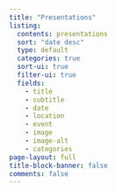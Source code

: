 ```yaml
---
title: "Presentations"
listing:
  contents: presentations
  sort: "date desc"
  type: default
  categories: true
  sort-ui: true
  filter-ui: true
  fields:
    - title
    - subtitle
    - date
    - location
    - event
    - image
    - image-alt
    - categories
page-layout: full
title-block-banner: false
comments: false
---
```

